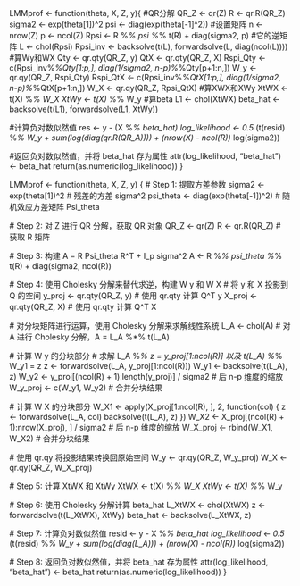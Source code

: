 LMMprof <- function(theta, X, Z, y){
  #QR分解
  QR_Z <- qr(Z)
  R <- qr.R(QR_Z)
  sigma2 <- exp(theta[1])^2
  psi <- diag(exp(theta[-1]^2))
  #设置矩阵
  n <- nrow(Z)
  p <- ncol(Z)
  Rpsi <- R %*% psi %*% t(R) + diag(sigma2, p)
  #它的逆矩阵
  L <- chol(Rpsi)
  Rpsi_inv <- backsolve(t(L), forwardsolve(L, diag(ncol(L))))
  #算Wy和WX
  Qty <- qr.qty(QR_Z, y)
  QtX <- qr.qty(QR_Z, X)
  Rspi_Qty <- c(Rpsi_inv%*%Qty[1:p,], diag(1/sigma2, n-p)%*%Qty[p+1:n,])
  W_y <- qr.qy(QR_Z, Rspi_Qty)
  Rspi_QtX <- c(Rpsi_inv%*%QtX[1:p,], diag(1/sigma2, n-p)%*%QtX[p+1:n,])
  W_X <- qr.qy(QR_Z, Rpsi_QtX)
  #算XWX和XWy
  XtWX <- t(X) %*% W_X
  XtWy <- t(X) %*% W_y
  #算beta
  L1 <- chol(XtWX)
  beta_hat <- backsolve(t(L1), forwardsolve(L1, XtWy))
  
  #计算负对数似然值
  res <- y - (X %*% beta_hat)
  log_likelihood <- 0.5 * (t(resid) %*% W_y + sum(log(diag(qr.R(QR_A)))) + (nrow(X) - ncol(R)) * log(sigma2))
  
  #返回负对数似然值，并将 beta_hat 存为属性
  attr(log_likelihood, "beta_hat") <- beta_hat
  return(as.numeric(log_likelihood))
}









LMMprof <- function(theta, X, Z, y) {
  # Step 1: 提取方差参数
  sigma2 <- exp(theta[1])^2  # 残差的方差 sigma^2
  psi_theta <- diag(exp(theta[-1])^2)  # 随机效应方差矩阵 Psi_theta
  
  # Step 2: 对 Z 进行 QR 分解，获取 QR 对象
  QR_Z <- qr(Z)
  R <- qr.R(QR_Z)  # 获取 R 矩阵
  
  # Step 3: 构建 A = R Psi_theta R^T + I_p sigma^2
  A <- R %*% psi_theta %*% t(R) + diag(sigma2, ncol(R))

  # Step 4: 使用 Cholesky 分解来替代求逆，构建 W y 和 W X
  # 将 y 和 X 投影到 Q 的空间
  y_proj <- qr.qty(QR_Z, y)  # 使用 qr.qty 计算 Q^T y
  X_proj <- qr.qty(QR_Z, X)  # 使用 qr.qty 计算 Q^T X
  
  # 对分块矩阵进行运算，使用 Cholesky 分解来求解线性系统
  L_A <- chol(A)  # 对 A 进行 Cholesky 分解，A = L_A %*% t(L_A)
  
  # 计算 W y 的分块部分
  # 求解 L_A %*% z = y_proj[1:ncol(R)] 以及 t(L_A) %*% W_y1 = z
  z <- forwardsolve(L_A, y_proj[1:ncol(R)])
  W_y1 <- backsolve(t(L_A), z)
  W_y2 <- y_proj[(ncol(R) + 1):length(y_proj)] / sigma2  # 后 n-p 维度的缩放
  W_y_proj <- c(W_y1, W_y2)  # 合并分块结果

  # 计算 W X 的分块部分
  W_X1 <- apply(X_proj[1:ncol(R), ], 2, function(col) {
    z <- forwardsolve(L_A, col)
    backsolve(t(L_A), z)
  })
  W_X2 <- X_proj[(ncol(R) + 1):nrow(X_proj), ] / sigma2  # 后 n-p 维度的缩放
  W_X_proj <- rbind(W_X1, W_X2)  # 合并分块结果

  # 使用 qr.qy 将投影结果转换回原始空间
  W_y <- qr.qy(QR_Z, W_y_proj)
  W_X <- qr.qy(QR_Z, W_X_proj)
  
  # Step 5: 计算 XtWX 和 XtWy
  XtWX <- t(X) %*% W_X
  XtWy <- t(X) %*% W_y
  
  # Step 6: 使用 Cholesky 分解计算 beta_hat
  L_XtWX <- chol(XtWX)
  z <- forwardsolve(t(L_XtWX), XtWy)
  beta_hat <- backsolve(L_XtWX, z)

  # Step 7: 计算负对数似然值
  resid <- y - X %*% beta_hat
  log_likelihood <- 0.5 * (t(resid) %*% W_y + sum(log(diag(L_A))) + (nrow(X) - ncol(R)) * log(sigma2))
  
  # Step 8: 返回负对数似然值，并将 beta_hat 存为属性
  attr(log_likelihood, "beta_hat") <- beta_hat
  return(as.numeric(log_likelihood))
}